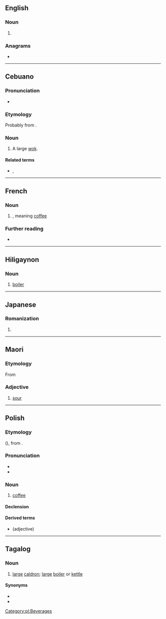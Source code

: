 {{also|kava|Kawa|kawá}}
==English==

===Noun===
{{en-noun|-}}

# {{alternative form of|kava|lang=en}}

===Anagrams===
* {{anagrams|en|Waka|waka}}

----

==Cebuano==

===Pronunciation===
* {{hyphenation|ka|wa|lang=ceb}}

===Etymology===
Probably from {{etyl|ms|ceb}} {{m|ms|kawah}}.

===Noun===
{{head|ceb|noun}}

# A large [[wok]].

====Related terms====

* {{l|ceb|kaha}}, {{l|ceb|kalaha}}

----

==French==

===Noun===
{{fr-noun|m|-}}

# {{alternative form of|caoua|lang=fr}}, meaning [[coffee]]

===Further reading===
* {{R:TLFi}}

----

==Hiligaynon==

===Noun===
{{hil-noun|káwà}}

# [[boiler]]

----

==Japanese==

===Romanization===
{{ja-romaji}}

# {{ja-romanization of|かわ}}

----

==Maori==

===Etymology===
From {{etyl|poz-pol-pro|mi}} {{m|poz-pol-pro|*kawa}}

===Adjective===
{{mi-adj}}

# [[sour]]

----

==Polish==

===Etymology===
{{bor|pl|ota|قهوه|tr=kahve}} ({{cog|tr|kahve}}), from {{der|pl|ar|قَهْوَة}}.

===Pronunciation===
* {{audio|Pl-kawa.ogg|audio|lang=pl}}
* {{IPA|[ˈkava]|lang=pl}}

===Noun===
{{pl-noun|f|dim=kawka}}

# [[coffee]]

====Declension====
{{pl-decl-noun-f|ka|w}}

====Derived terms====
* {{l|pl|kawowy}} (adjective)

[[Category:pl:Beverages]]

----

==Tagalog==

===Noun===
{{tl-noun}}

# [[large]] [[caldron]]; [[large]] [[boiler]] or [[kettle]]

====Synonyms====
* {{l|tl|kaldero}}
* {{l|tl|talyasi}}